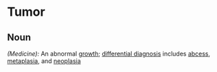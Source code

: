=Tumor=
==Noun==
''(Medicine):'' An abnormal [[growth]]; [[differential diagnosis]] includes [[abcess]], [[metaplasia]], and [[neoplasia]]